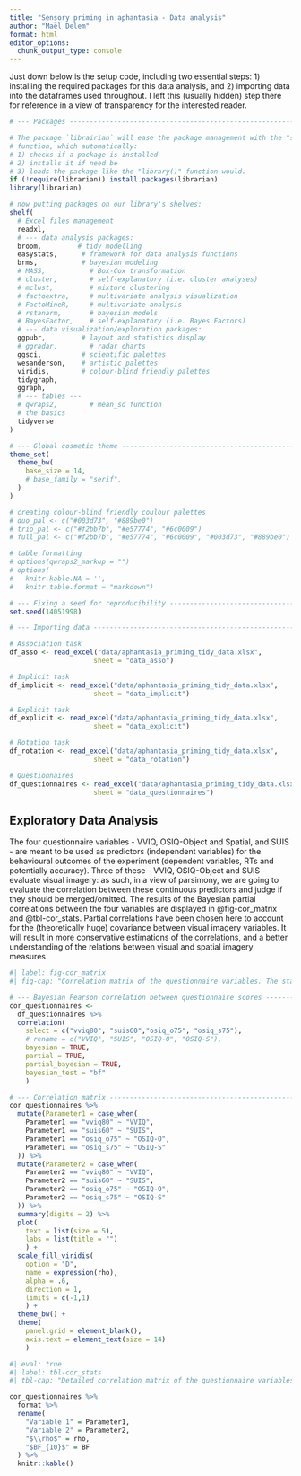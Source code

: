 ```yaml
---
title: "Sensory priming in aphantasia - Data analysis"
author: "Maël Delem"
format: html
editor_options: 
  chunk_output_type: console
---
```


Just down below is the setup code, including two essential steps: 1) installing the required packages for this data analysis, and 2) importing data into the dataframes used throughout. I left this (usually hidden) step there for reference in a view of transparency for the interested reader.

```r

# --- Packages -----------------------------------------------------------------

# The package `librairian` will ease the package management with the "shelf" 
# function, which automatically: 
# 1) checks if a package is installed 
# 2) installs it if need be
# 3) loads the package like the "library()" function would.
if (!require(librarian)) install.packages(librarian)
library(librarian)

# now putting packages on our library's shelves:
shelf(
  # Excel files management
  readxl,
  # --- data analysis packages:
  broom,         # tidy modelling
  easystats,      # framework for data analysis functions
  brms,           # bayesian modeling
  # MASS,           # Box-Cox transformation
  # cluster,        # self-explanatory (i.e. cluster analyses)
  # mclust,         # mixture clustering
  # factoextra,     # multivariate analysis visualization
  # FactoMineR,     # multivariate analysis
  # rstanarm,       # bayesian models
  # BayesFactor,    # self-explanatory (i.e. Bayes Factors)
  # --- data visualization/exploration packages:
  ggpubr,         # layout and statistics display
  # ggradar,        # radar charts
  ggsci,          # scientific palettes
  wesanderson,    # artistic palettes
  viridis,        # colour-blind friendly palettes
  tidygraph,
  ggraph,
  # --- tables ---
  # qwraps2,        # mean_sd function
  # the basics
  tidyverse
)

# --- Global cosmetic theme ----------------------------------------------------
theme_set(
  theme_bw(
    base_size = 14,
    # base_family = "serif",
  )
)

# creating colour-blind friendly coulour palettes
# duo_pal <- c("#003d73", "#889be0")
# trio_pal <- c("#f2bb7b", "#e57774", "#6c0009")
# full_pal <- c("#f2bb7b", "#e57774", "#6c0009", "#003d73", "#889be0")

# table formatting
# options(qwraps2_markup = "")
# options(
#   knitr.kable.NA = '',
#   knitr.table.format = "markdown")

# --- Fixing a seed for reproducibility ----------------------------------------
set.seed(14051998)

# --- Importing data -----------------------------------------------------------

# Association task
df_asso <- read_excel("data/aphantasia_priming_tidy_data.xlsx", 
                     sheet = "data_asso")

# Implicit task
df_implicit <- read_excel("data/aphantasia_priming_tidy_data.xlsx", 
                     sheet = "data_implicit")

# Explicit task
df_explicit <- read_excel("data/aphantasia_priming_tidy_data.xlsx", 
                     sheet = "data_explicit")

# Rotation task
df_rotation <- read_excel("data/aphantasia_priming_tidy_data.xlsx", 
                     sheet = "data_rotation")

# Questionnaires
df_questionnaires <- read_excel("data/aphantasia_priming_tidy_data.xlsx", 
                     sheet = "data_questionnaires")
```

## Exploratory Data Analysis

The four questionnaire variables - VVIQ, OSIQ-Object and Spatial, and SUIS - are meant to be used as predictors (independent variables) for the behavioural outcomes of the experiment (dependent variables, RTs and potentially accuracy). Three of these - VVIQ, OSIQ-Object and SUIS - evaluate visual imagery: as such, in a view of parsimony, we are going to evaluate the correlation between these continuous predictors and judge if they should be merged/omitted. The results of the Bayesian partial correlations between the four variables are displayed in @fig-cor_matrix and @tbl-cor_stats. Partial correlations have been chosen here to account for the (theoretically huge) covariance between visual imagery variables. It will result in more conservative estimations of the correlations, and a better understanding of the relations between visual and spatial imagery measures.

```r
#| label: fig-cor_matrix
#| fig-cap: "Correlation matrix of the questionnaire variables. The stars indicate the amount of evidence in favour of a correlation, as assessed by the $BF_{10}$: No star = Anecdotal evidence, * = Weak evidence, ** = Moderate evidence, *** = Extreme evidence."

# --- Bayesian Pearson correlation between questionnaire scores ----------------
cor_questionnaires <-
  df_questionnaires %>%
  correlation(
    select = c("vviq80", "suis60","osiq_o75", "osiq_s75"),
    # rename = c("VVIQ", "SUIS", "OSIQ-O", "OSIQ-S"),
    bayesian = TRUE,
    partial = TRUE,
    partial_bayesian = TRUE,
    bayesian_test = "bf"
    )

# --- Correlation matrix -------------------------------------------------------
cor_questionnaires %>%
  mutate(Parameter1 = case_when(
    Parameter1 == "vviq80" ~ "VVIQ",
    Parameter1 == "suis60" ~ "SUIS",
    Parameter1 == "osiq_o75" ~ "OSIQ-O",
    Parameter1 == "osiq_s75" ~ "OSIQ-S"
  )) %>% 
  mutate(Parameter2 = case_when(
    Parameter2 == "vviq80" ~ "VVIQ",
    Parameter2 == "suis60" ~ "SUIS",
    Parameter2 == "osiq_o75" ~ "OSIQ-O",
    Parameter2 == "osiq_s75" ~ "OSIQ-S"
  )) %>% 
  summary(digits = 2) %>% 
  plot(
    text = list(size = 5),
    labs = list(title = "")
    ) +
  scale_fill_viridis(
    option = "D",
    name = expression(rho),
    alpha = .6,
    direction = 1,
    limits = c(-1,1)
    ) +
  theme_bw() +
  theme(
    panel.grid = element_blank(),
    axis.text = element_text(size = 14)
    )
```


```r
#| eval: true
#| label: tbl-cor_stats
#| tbl-cap: "Detailed correlation matrix of the questionnaire variables."

cor_questionnaires %>%
  format %>% 
  rename(
    "Variable 1" = Parameter1,
    "Variable 2" = Parameter2,
    "$\\rho$" = rho,
    "$BF_{10}$" = BF
  ) %>% 
  knitr::kable()
```































